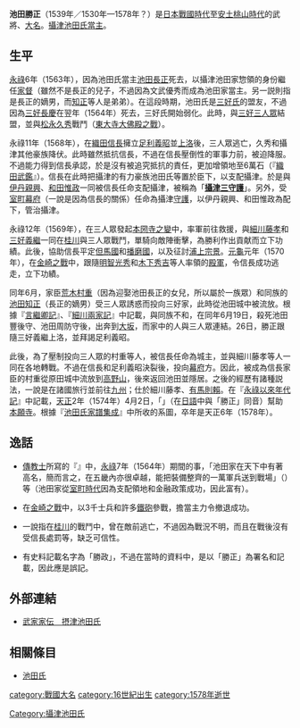 {{unreferenced|time=2016-09-04T06:06:22+00:00}}
{{日本武士
|名稱= 池田 勝正
|圖片名稱= 
|圖片大小= 
|圖片說明= 
|時代= [[日本戰國時代|日本戰國時代]]—[[安土桃山時代|安土桃山時代]]
|出生日期= [[天文_(後奈良天皇)|天文]]8年（1539年）／[[大永|大永]]10年（1530年）
|出生地點= 
|逝世日期= [[天正_(日本)|天正]]6年（1578年）？
|逝世地點= 
|假名= 
|羅馬字= 
|幼名= 
|改名= 
|别名= 八郎三郎
|諡号= 
|神号= 
|戒名= 
|洗禮名= 
|墓所= 
|朝廷官位= [[筑後守|筑後守]]、{{tsl|ja|民部大輔}}、[[攝津國|攝津]][[守護|守護]]
|幕府職位= 
|主君= [[織田信長|織田信長]]
|藩= 
|氏族= [[池田氏|池田氏]]
|父母= 父：[[池田正久|池田正久]]？
|養父= 
|養母= 
|兄弟= 
|姐妹= 
|正室= 不詳
|側室= 
|嗣子= [[池田直正|直正]]、[[池田勝恒|勝恒]]
|嗣女= 
|養子= 
|養女= 
}}
{{japanese|japanese=池田 勝正|kana=いけだ かつまさ|romaji=Ikeda Katsumasa}}
'''池田勝正'''（1539年／1530年—1578年？）是[[日本戰國時代|日本戰國時代]]至[[安土桃山時代|安土桃山時代]]的武將、[[大名_(稱謂)|大名]]。[[攝津池田氏|攝津池田氏]][[當主|當主]]。

== 生平 ==
[[永祿|永祿]]6年（1563年），因為池田氏當主[[池田長正|池田長正]]死去，以攝津池田家惣領的身份繼任[[家督|家督]]（雖然不是長正的兒子，不過因為文武優秀而成為池田家當主。另一説則指是長正的嫡男，而[[池田知正|知正]]等人是弟弟）。在這段時期，池田氏是[[三好氏|三好氏]]的盟友，不過因為[[三好長慶|三好長慶]]在翌年（1564年）死去，三好氏開始弱化。此時，與[[三好三人眾|三好三人眾]]結盟，並與[[松永久秀|松永久秀]]戰鬥（[[東大寺大佛殿之戰|東大寺大佛殿之戰]]）。

永祿11年（1568年），在[[織田信長|織田信長]]擁立[[足利義昭|足利義昭]]並[[上洛|上洛]]後，三人眾逃亡，久秀和攝津其他豪族降伏。此時雖然抵抗信長，不過在信長壓倒性的軍事力前，被迫降服。不過能力得到信長承認，於是沒有被追究抵抗的責任，更加增領地至6萬石（『[[織田武鑑|織田武鑑]]』）。信長在此時把攝津的有力豪族池田氏等置於臣下，以支配攝津。於是與[[伊丹親興|伊丹親興]]、[[和田惟政|和田惟政]]一同被信長任命支配攝津，被稱為「'''[[攝津三守護|攝津三守護]]'''」。另外，受[[室町幕府|室町幕府]]（一說是因為信長的關係）任命為攝津[[守護|守護]]，以伊丹親興、和田惟政為配下，管治攝津。

永祿12年（1569年），在三人眾發起[[本圀寺之變|本圀寺之變]]中，率軍前往救援，與[[細川藤孝|細川藤孝]]和[[三好義繼|三好義繼]]一同在[[桂川|桂川]]與三人眾戰鬥，單騎向敵陣衝擊，為勝利作出貢献而立下功績。此後，協助信長平定[[但馬國|但馬國]]和[[播磨國|播磨國]]，以及征討[[浦上宗景|浦上宗景]]。[[元龜|元龜]]元年（1570年），在[[金崎之戰|金崎之戰]]中，跟隨[[明智光秀|明智光秀]]和[[木下秀吉|木下秀吉]]等人率領的[[殿軍|殿軍]]，令信長成功逃走，立下功績。

同年6月，家臣[[荒木村重|荒木村重]]（因為迎娶池田長正的女兒，所以屬於一族眾）和同族的[[池田知正|池田知正]]（長正的嫡男）受三人眾誘惑而投向三好家，此時從池田城中被流放。根據『[[言繼卿記|言繼卿記]]』、『[[細川兩家記|細川兩家記]]』中記載，與同族不和，在同年6月19日，殺死池田豐後守、池田周防守後，出奔到[[大阪市|大坂]]，而家中的人與三人眾連結。26日，勝正跟隨三好義繼上洛，並拜謁足利義昭。

此後，為了壓制投向三人眾的村重等人，被信長任命為{{tsl|ja|原田城}}城主，並與細川藤孝等人一同在各地轉戰。不過在信長和足利義昭決裂後，投向[[幕府|幕府]]方。因此，被成為信長家臣的村重從原田城中流放到[[高野山|高野山]]，後來返回池田並隱居。之後的經歷有諸種説法，一說是在諸國旅行並前往[[九州_(日本)|九州]]；仕於細川藤孝、[[有馬則賴|有馬則賴]]。在『[[永祿以來年代記|永祿以來年代記]]』中記載，[[天正_(日本)|天正]]2年（1574年）4月2日，「{{lang|ja|池田カツマサ}}」（在[[日語|日語]]中與「勝正」同音）幫助[[本願寺|本願寺]]。根據『[[池田氏家譜集成|池田氏家譜集成]]』中所收的系圖，卒年是天正6年（1578年）。

== 逸話 ==
*[[傳教士|傳教士]]{{tsl|ja|ルイス・フロイス|路易士·佛洛伊斯}}所寫的『{{tsl|ja|フロイス日本史|佛洛伊斯日本史}}』中，[[永祿|永祿]]7年（1564年）期間的事，「池田家在天下中有著高名，簡而言之，在五畿內亦很卓越，能把裝備整齊的一萬軍兵送到戰場」（{{lang|ja|池田家は天下に高名であり、要すればいつでも五畿内においてもっとも卓越し、もっとも装備が整った一万の軍兵を戦場に送り出す事ができた}}）等（池田家從[[室町時代|室町時代]]因為支配領地和金融政策成功，因此富有）。

*在[[金崎之戰|金崎之戰]]中，以3千士兵和許多[[鐵砲|鐵砲]]參戰，擔當主力令撤退成功。

*一說指在[[桂川|桂川]]的戰鬥中，曾在敵前逃亡，不過因為戰況不明，而且在戰後沒有受信長處罰等，缺乏可信性。

*有史料記載名字為「勝政」，不過在當時的資料中，是以「勝正」為署名和記載，因此應是誤記。

== 外部連結 ==
*[http://www2.harimaya.com/sengoku/html/s_iked_k.html 武家家伝＿摂津池田氏] {{Wayback|url=http://www2.harimaya.com/sengoku/html/s_iked_k.html |date=20201115132558 }}

== 相關條目 ==
*[[池田氏|池田氏]]

[[Category:攝津池田氏|Category:攝津池田氏]]
[[category:戰國大名|category:戰國大名]]
[[category:16世紀出生|category:16世紀出生]]
[[category:1578年逝世|category:1578年逝世]]